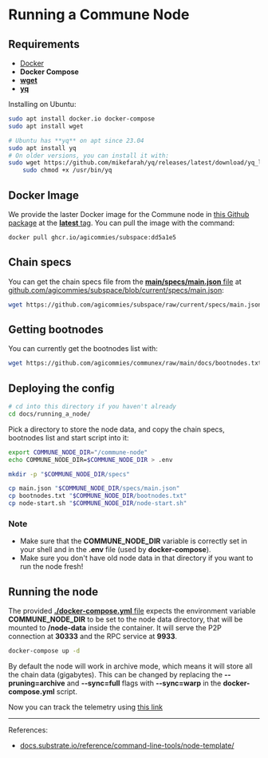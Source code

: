 # Running a Commune Node

## Requirements

- [Docker](https://docs.docker.com/get-docker/)
- **Docker Compose**
- [**wget**](https://github.com/mirror/wget)
- [**yq**](https://mikefarah.gitbook.io/yq/)

Installing on Ubuntu:

```sh
sudo apt install docker.io docker-compose
sudo apt install wget

# Ubuntu has **yq** on apt since 23.04
sudo apt install yq
# On older versions, you can install it with:
sudo wget https://github.com/mikefarah/yq/releases/latest/download/yq_linux_amd64 -O /usr/bin/yq && \
    sudo chmod +x /usr/bin/yq
```

## Docker Image

We provide the laster Docker image for the Commune node in [this Github
package][docker-package] at the [**latest** tag][docker-image]. You can pull the
image with the command:

```sh
docker pull ghcr.io/agicommies/subspace:dd5a1e5
```

## Chain specs

You can get the chain specs file from the [**main/specs/main.json** file] at
[github.com/agicommies/subspace/blob/current/specs/main.json](https://github.com/agicommies/subspace/blob/current/specs/main.json):

```sh
wget https://github.com/agicommies/subspace/raw/current/specs/main.json
```

## Getting bootnodes

You can currently get the bootnodes list with:

```sh
wget https://github.com/agicommies/communex/raw/main/docs/bootnodes.txt
```

## Deploying the config

```sh
# cd into this directory if you haven't already
cd docs/running_a_node/
```

Pick a directory to store the node data, and copy the chain specs, bootnodes
list and start script into it:

```sh
export COMMUNE_NODE_DIR="/commune-node"
echo COMMUNE_NODE_DIR=$COMMUNE_NODE_DIR > .env

mkdir -p "$COMMUNE_NODE_DIR/specs"

cp main.json "$COMMUNE_NODE_DIR/specs/main.json"
cp bootnodes.txt "$COMMUNE_NODE_DIR/bootnodes.txt"
cp node-start.sh "$COMMUNE_NODE_DIR/node-start.sh"
```

### Note

- Make sure that the **COMMUNE_NODE_DIR** variable is correctly set in your shell
  and in the **.env** file (used by **docker-compose**).
- Make sure you don't have old node data in that directory if you want to run
  the node fresh!

## Running the node

The provided [**./docker-compose.yml** file] expects the environment variable
**COMMUNE_NODE_DIR** to be set to the node data directory, that will be mounted to
**/node-data** inside the container. It will serve the P2P connection at **30333**
and the RPC service at **9933**.

```sh
docker-compose up -d
```

By default the node will work in archive mode, which means it will store all the
chain data (gigabytes). This can be changed by replacing the **--pruning=archive**
and **--sync=full** flags with **--sync=warp** in the **docker-compose.yml** script.

Now you can track the telemetry using [this link](http://telemetry.communeai.net/#/0xbc6eb9753e2417476601485f9f8ef8474701ec199d456f989bd397682c9425c5)

---

References:

- [docs.substrate.io/reference/command-line-tools/node-template/](https://docs.substrate.io/reference/command-line-tools/node-template/)

[docker-package]: https://github.com/orgs/agicommies/packages/container/package/subspace
[docker-image]: https://github.com/orgs/agicommies/packages/container/subspace/164109015?tag=latest
[**commune/modules/subspace/chain/chain.yaml** file]: https://github.com/commune-ai/commune/blob/main/commune/modules/subspace/chain/chain.yaml
[**main/specs/main.json** file]: https://github.com/commune-ai/subspace/blob/main/specs/main.json
[**./docker-compose.yml** file]: ./docker-compose.yml
